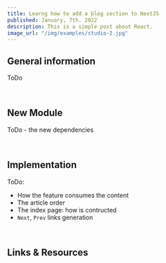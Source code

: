 ```yaml
---
title: Learng how to add a blog section to NextJS
published: January, 7th. 2022
description: This is a simple post about React.
image_url: "/img/examples/studio-2.jpg"
---
```


## General information 

ToDo

<br />

## New Module 

ToDo - the new dependencies

<br />

## Implementation 

ToDo: 

- How the feature consumes the content
- The article order
- The index page: how is contructed 
- `Next`, `Prev` links generation 

<br />

## Links & Resources
